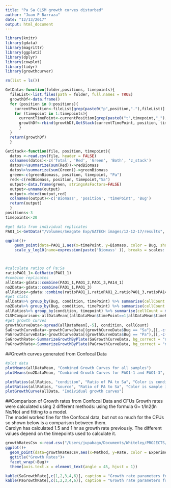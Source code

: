 ```yaml
---
title: "Pa Sa CLSM growth curves disturbed"
author: "Juan P Barraza"
date: "12/13/2017"
output: html_document
---
```


```r
library(knitr)
library(gdata)
library(magrittr)
library(ggplot2)
library(dplyr)
library(cowplot)
library(tidyr)
library(growthcurver)

rm(list = ls())

GetData<-function(folder,positions, timepoints){
  fileList<-list.files(path = folder, full.names = TRUE)
  growthDf<-data.frame()
  for (position in 0:positions){
    currentPosition<-fileList[grep(paste0("p",position,"."),fileList)]
    for (timepoint in 1:timepoints){
      currentTimePoint<-currentPosition[grep(paste0("t",timepoint,"_"),currentPosition)]
      growthDf<-rbind(growthDf,GetStack(currentTimePoint, position, timepoint))
      }
  }
  return(growthDf)
  }

GetStack<-function(file, position, timepoint){
  datos <-read.csv(file, header = FALSE)
  colnames(datos)<-c('Total', 'Red', 'Green', 'Both', 'z_stack')
  datos%>%summarize(sum(Red))->redBiomass
  datos%>%summarize(sum(Green))->greenBiomass
  green<-c(greenBiomass, position, timepoint, "Pa")
  red<-c(redBiomass, position, timepoint,"Sa")
  output<-data.frame(green, stringsAsFactors=FALSE)
  output<-unname(output)
  output<-rbind(output,red)
  colnames(output)<-c('Biomass', 'position', 'timePoint', 'Bug')
  return(output)
  }
positions<-3
timepoints<-20

#get data from individual replicates
PAO1_1<-GetData("/Volumes/Seagate Exp/GATECH images/12-12-17/results", positions, timepoints)

ggplot()+
    geom_point(data=PAO1_1,aes(x=timePoint, y=Biomass, color = Bug, shape = factor(position)), size=2)+
    scale_y_log10(name=expression(paste('Biomass' )), breaks = scales::trans_breaks("log10", function(x) 10^x), labels = scales::trans_format("log10", scales::math_format(10^.x)))



#calculate ratios of Pa:Sa
ratioPAO1_1<-GetRatio(PAO1_1)
#combine replicates
allData<-gdata::combine(PAO1_1,PAO1_2,PAO1_3,PA14_1)
no2Data<-gdata::combine(PAO1_1,PAO1_3)
allRatios<-gdata::combine(ratioPAO1_1,ratioPAO1_2,ratioPAO1_3,ratioPA14_1)
#get stats
allData%>% group_by(Bug, condition, timePoint) %>% summarise(cellCount = mean(Biomass), cellSD = sd(Biomass)) %>% as.data.frame() -> allDataMean
no2Data%>% group_by(Bug, condition, timePoint) %>% summarise(cellCount = mean(Biomass), cellSD = sd(Biomass)) %>% as.data.frame() -> no2DataMean
allRatios%>% group_by(condition, timepoint) %>% summarise(cellCount = mean(ratio), cellSD = sd(ratio)) %>% as.data.frame() -> allRatiosMean
CLSMComparison<-allDataMean[(allDataMean$timePoint==1|allDataMean$timePoint==3|allDataMean$timePoint==5|allDataMean$timePoint==7|allDataMean$timePoint==9),]
#get growth curves
growthCurveData<-spread(allDataMean[,-5], condition, cellCount)
SaGrowthCurveData<-growthCurveData[(growthCurveData$Bug == "Sa"),][,-c(1,4,5)]
PaGrowthCurveData<-growthCurveData[(growthCurveData$Bug == "Pa"),][,-c(1,3)]
SaGrowthRate<-SummarizeGrowthByPlate(SaGrowthCurveData, bg_correct = "none")
PaGrowthRate<-SummarizeGrowthByPlate(PaGrowthCurveData, bg_correct = "none")
```

##Growth curves generated from Confocal Data
```r
#plot data
plotMeans(allDataMean, "Combined Growth Curves for all samples")
plotMeans(no2DataMean, "Combined Growth Curves for PAO1-1 and PAO1-3", "These two samples were more consistent between them, PAO1-2 and PA14-1 had significantly low numbers in plate counts and on the images, so the inoculum may have been compromised")

plotRatios(allRatios, "condition", "Ratio of PA to Sa", "Color is condition in this case to better illustrate condition effect")
plotRatios(allRatios, "source", "Ratio of PA to Sa", "Color is sample in this case to better illustrate sample effect")
plotGrowthCurve(allData, "Individual growth curves")
```

##Comparison of Growth rates from Confocal Data and CFUs
Growth rates were calculated using 2 different methods: using the formula G= t/ln2(ln Nx/No) and fitting to a model.       
The model worked fine for the Confocal data, but not so much for the CFUs so shown below is a comparison between them.     
Carolyn has calculated 1.5 and 1 hr as growth rate previously. The different values depend on the timepoints used to calculate it.

```r
growthRatesCsv <-read.csv("/Users/jupabago/Documents/Whiteley/PROJECTS/pqsL SCFM2/growthRates.csv", header = TRUE)
ggplot()+
  geom_point(data=growthRatesCsv,aes(x=Method, y=Rate, color = Experiment, shape = Condition), size=2)+
  ggtitle("Growth Rates")+
  facet_wrap(~Bug)+
  theme(axis.text.x = element_text(angle = 45, hjust = 1))

kable(SaGrowthRate[,c(1,2,3,4,6)], caption = "Growth rate parameters for Sa from Model")
kable(PaGrowthRate[,c(1,2,3,4,6)], caption = "Growth rate parameters for Pa from Model")
```



